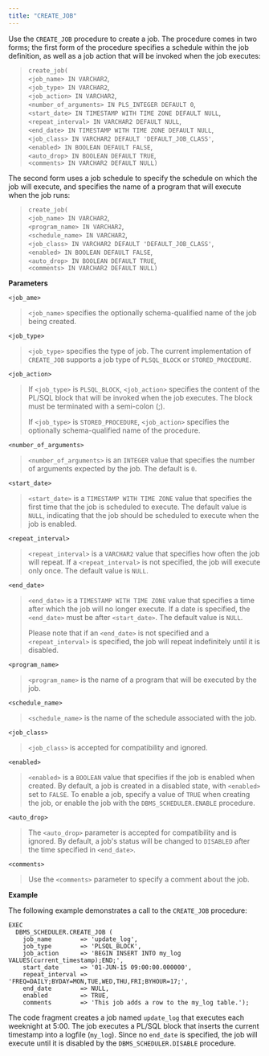 ```yaml
---
title: "CREATE_JOB"
---
```


Use the `CREATE_JOB` procedure to create a job. The procedure comes in two forms; the first form of the procedure specifies a schedule within the job definition, as well as a job action that will be invoked when the job executes:

> `create_job(`  
> `<job_name> IN VARCHAR2`,  
> `<job_type> IN VARCHAR2`,  
> `<job_action> IN VARCHAR2`,  
> `<number_of_arguments> IN PLS_INTEGER DEFAULT 0`,  
> `<start_date> IN TIMESTAMP WITH TIME ZONE DEFAULT NULL`,  
> `<repeat_interval> IN VARCHAR2 DEFAULT NULL`,  
> `<end_date> IN TIMESTAMP WITH TIME ZONE DEFAULT NULL`,  
> `<job_class> IN VARCHAR2 DEFAULT 'DEFAULT_JOB_CLASS'`,  
> `<enabled> IN BOOLEAN DEFAULT FALSE`,  
> `<auto_drop> IN BOOLEAN DEFAULT TRUE`,  
> `<comments> IN VARCHAR2 DEFAULT NULL)`

The second form uses a job schedule to specify the schedule on which the job will execute, and specifies the name of a program that will execute when the job runs:

> `create_job(`  
> `<job_name> IN VARCHAR2`,  
> `<program_name> IN VARCHAR2`,  
> `<schedule_name> IN VARCHAR2`,  
> `<job_class> IN VARCHAR2 DEFAULT 'DEFAULT_JOB_CLASS'`,  
> `<enabled> IN BOOLEAN DEFAULT FALSE`,  
> `<auto_drop> IN BOOLEAN DEFAULT TRUE`,  
> `<comments> IN VARCHAR2 DEFAULT NULL)`

**Parameters**

`<job_ame>`

> `<job_name>` specifies the optionally schema-qualified name of the job being created.

`<job_type>`

> `<job_type>` specifies the type of job. The current implementation of `CREATE_JOB` supports a job type of `PLSQL_BLOCK` or `STORED_PROCEDURE`.

`<job_action>`

> If `<job_type>` is `PLSQL_BLOCK`, `<job_action>` specifies the content of the PL/SQL block that will be invoked when the job executes. The block must be terminated with a semi-colon (;).
>
> If `<job_type>` is `STORED_PROCEDURE`, `<job_action>` specifies the optionally schema-qualified name of the procedure.

`<number_of_arguments>`

> `<number_of_arguments>` is an `INTEGER` value that specifies the number of arguments expected by the job. The default is `0`.

`<start_date>`

> `<start_date>` is a `TIMESTAMP WITH TIME ZONE` value that specifies the first time that the job is scheduled to execute. The default value is `NULL`, indicating that the job should be scheduled to execute when the job is enabled.

`<repeat_interval>`

> `<repeat_interval>` is a `VARCHAR2` value that specifies how often the job will repeat. If a `<repeat_interval>` is not specified, the job will execute only once. The default value is `NULL`.

`<end_date>`

> `<end_date>` is a `TIMESTAMP WITH TIME ZONE` value that specifies a time after which the job will no longer execute. If a date is specified, the `<end_date>` must be after `<start_date>`. The default value is `NULL`.
>
> Please note that if an `<end_date>` is not specified and a `<repeat_interval>` is specified, the job will repeat indefinitely until it is disabled.

`<program_name>`

> `<program_name>` is the name of a program that will be executed by the job.

`<schedule_name>`

> `<schedule_name>` is the name of the schedule associated with the job.

`<job_class>`

> `<job_class>` is accepted for compatibility and ignored.

`<enabled>`

> `<enabled>` is a `BOOLEAN` value that specifies if the job is enabled when created. By default, a job is created in a disabled state, with `<enabled>` set to `FALSE`. To enable a job, specify a value of `TRUE` when creating the job, or enable the job with the `DBMS_SCHEDULER.ENABLE` procedure.

`<auto_drop>`

> The `<auto_drop>` parameter is accepted for compatibility and is ignored. By default, a job's status will be changed to `DISABLED` after the time specified in `<end_date>`.

`<comments>`

> Use the `<comments>` parameter to specify a comment about the job.

**Example**

The following example demonstrates a call to the `CREATE_JOB` procedure:

```text
EXEC
  DBMS_SCHEDULER.CREATE_JOB (
    job_name        => 'update_log',
    job_type        => 'PLSQL_BLOCK',
    job_action      => 'BEGIN INSERT INTO my_log VALUES(current_timestamp);END;',
    start_date      => '01-JUN-15 09:00:00.000000',
    repeat_interval => 'FREQ=DAILY;BYDAY=MON,TUE,WED,THU,FRI;BYHOUR=17;',
    end_date        => NULL,
    enabled         => TRUE,
    comments        => 'This job adds a row to the my_log table.');
```

The code fragment creates a job named `update_log` that executes each weeknight at 5:00. The job executes a PL/SQL block that inserts the current timestamp into a logfile (`my_log`). Since no `end_date` is specified, the job will execute until it is disabled by the `DBMS_SCHEDULER.DISABLE` procedure.
